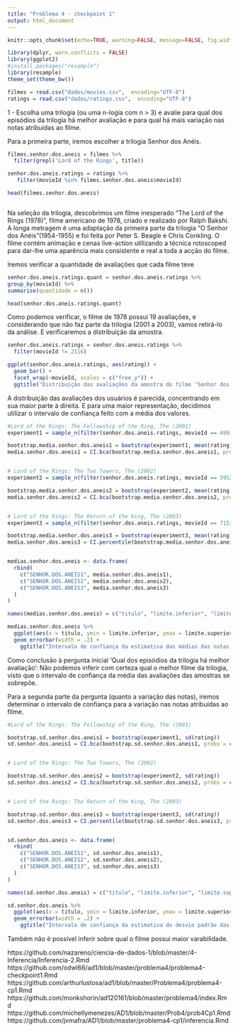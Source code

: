 ```yaml
---
title: "Problema 4 - checkpoint 1"
output: html_document
---
```


```r
knitr::opts_chunk$set(echo=TRUE, warning=FALSE, message=FALSE, fig.width=12, fig.height=6)
```

 

```r
library(dplyr, warn.conflicts = FALSE)
library(ggplot2)
#install.packages("resample")
library(resample)
theme_set(theme_bw())

filmes = read.csv("dados/movies.csv",  encoding="UTF-8")
ratings = read.csv("dados/ratings.csv",  encoding="UTF-8")

```

1 - Escolha uma trilogia (ou uma n-logia com n > 3) e avalie para qual dos episódios da trilogia há melhor avaliação e para qual há mais variação nas notas atribuídas ao filme.

Para a primeira parte, iremos escolher a trilogia Senhor dos Anéis.

```r

filmes.senhor.dos.aneis = filmes %>%
  filter(grepl('Lord of the Rings', title))

senhor.dos.aneis.ratings = ratings %>%
   filter(movieId %in% filmes.senhor.dos.aneis$movieId) 

head(filmes.senhor.dos.aneis)



```

Na seleção da trilogia, descobrimos um filme inesperado "The Lord of the Rings (1978)", filme americano de 1978, criado e realizado por Ralph Bakshi. A longa metragem é uma adaptação da primeira parte da trilogia "O Senhor dos Anéis"(1954-1955) e foi feita por Peter S. Beagle e Chris Conkling. O filme contém animação e cenas live-action utilizando a técnica rotoscoped para dar-lhe uma aparência mais consistente e real a toda a acção do filme. 


Iremos verificar a quantidade de avaliações que cada filme teve 
```r
senhor.dos.aneis.ratings.quant = senhor.dos.aneis.ratings %>%
group_by(movieId) %>%
summarise(quantidade = n())

head(senhor.dos.aneis.ratings.quant)

```

Como podemos verificar, o filme de 1978 possui 19 avaliações, e considerando que não faz parte da trilogia (2001 a 2003), vamos retirá-lo da análise.
E verificaremos a distribuição da amostra.

```r
senhor.dos.aneis.ratings = senhor.dos.aneis.ratings %>%
  filter(movieId != 2116)

ggplot(senhor.dos.aneis.ratings, aes(rating)) + 
  geom_bar() + 
  facet_wrap(~movieId, scales = c("free_y")) +
  ggtitle("Distribuição das avaliações da amostra do filme 'Senhor dos Anéis'")
```

A distribuição das avaliações dos usuários é  parecida, concentrando em sua maior parte à direita. E para uma maior representação, decidimos utilizar o intervalo de confiança feito com a média dos valores.


```r
#Lord of the Rings: The Fellowship of the Ring, The (2001)
experiment1 = sample_n(filter(senhor.dos.aneis.ratings, movieId == 4993), 1000, replace = TRUE)

bootstrap.media.senhor.dos.aneis1 = bootstrap(experiment1, mean(rating))
media.senhor.dos.aneis1 = CI.bca(bootstrap.media.senhor.dos.aneis1, probs = c(.025, .975))


# Lord of the Rings: The Two Towers, The (2002)
experiment2 = sample_n(filter(senhor.dos.aneis.ratings, movieId == 5952), 1000, replace = TRUE)

bootstrap.media.senhor.dos.aneis2 = bootstrap(experiment2, mean(rating))
media.senhor.dos.aneis2 = CI.bca(bootstrap.media.senhor.dos.aneis2, probs = c(.025, .975))


# Lord of the Rings: The Return of the King, The (2003)
experiment3 = sample_n(filter(senhor.dos.aneis.ratings, movieId == 7153), 1000, replace = TRUE)

bootstrap.media.senhor.dos.aneis3 = bootstrap(experiment3, mean(rating))
media.senhor.dos.aneis3 = CI.percentile(bootstrap.media.senhor.dos.aneis3, probs = c(.025, .975))


medias.senhor.dos.aneis <- data.frame(
  rbind(
    c("SENHOR.DOS.ANEIS1", media.senhor.dos.aneis1),
    c("SENHOR.DOS.ANEIS2", media.senhor.dos.aneis2),
    c("SENHOR.DOS.ANEIS3", media.senhor.dos.aneis3)
  )
)

names(medias.senhor.dos.aneis) = c("titulo", "limite.inferior", "limite.superior")

medias.senhor.dos.aneis %>% 
  ggplot(aes(x = titulo, ymin = limite.inferior, ymax = limite.superior)) + 
  geom_errorbar(width = .2) +
    ggtitle("Intervalo de confiança da estimativa das médias das notas dos filmes de 'Senhor dos Anéis'")

```
Como conclusão à pergunta inicial 'Qual dos episódios da trilogia há melhor avaliação':
  Não podemos inferir com certeza qual o melhor filme da trilogia, visto que o intervalo de confiança da média das avaliações das amostras se sobrepõe. 
  
  
Para a segunda parte da pergunta (quanto a variação das notas), iremos determinar o intervalo de confiança para a variação nas notas atribuídas ao filme. 
  
  
```r
#Lord of the Rings: The Fellowship of the Ring, The (2001)

bootstrap.sd.senhor.dos.aneis1 = bootstrap(experiment1, sd(rating))
sd.senhor.dos.aneis1 = CI.bca(bootstrap.sd.senhor.dos.aneis1, probs = c(.025, .975))


# Lord of the Rings: The Two Towers, The (2002)

bootstrap.sd.senhor.dos.aneis2 = bootstrap(experiment2, sd(rating))
sd.senhor.dos.aneis2 = CI.bca(bootstrap.sd.senhor.dos.aneis2, probs = c(.025, .975))


# Lord of the Rings: The Return of the King, The (2003)

bootstrap.sd.senhor.dos.aneis3 = bootstrap(experiment3, sd(rating))
sd.senhor.dos.aneis3 = CI.percentile(bootstrap.sd.senhor.dos.aneis3, probs = c(.025, .975))


sd.senhor.dos.aneis <- data.frame(
  rbind(
    c("SENHOR.DOS.ANEIS1", sd.senhor.dos.aneis1),
    c("SENHOR.DOS.ANEIS2", sd.senhor.dos.aneis2),
    c("SENHOR.DOS.ANEIS3", sd.senhor.dos.aneis3)
  )
)

names(sd.senhor.dos.aneis) = c("titulo", "limite.inferior", "limite.superior")

sd.senhor.dos.aneis %>% 
  ggplot(aes(x = titulo, ymin = limite.inferior, ymax = limite.superior)) + 
  geom_errorbar(width = .2) +
    ggtitle("Intervalo de confiança da estimativa do desvio padrão das notas dos filmes de 'Senhor dos Anéis'")


```


Também não é possível inferir sobre qual o filme possui maior varabilidade.
  
  https://github.com/nazareno/ciencia-de-dados-1/blob/master/4-Inferencia/Inferencia-2.Rmd
  https://github.com/odwl66/ad1/blob/master/problema4/problema4-checkpoint1.Rmd
  https://github.com/arthurlustosa/ad1/blob/master/Problema4/problema4-cp1.Rmd
  https://github.com/monkshorin/ad120161/blob/master/problema4/index.Rmd
  https://github.com/michellymenezes/AD1/blob/master/Prob4/prob4Cp1.Rmd
  https://github.com/jvmafra/AD1/blob/master/problema4-cp1/inferencia.Rmd
  
  
  

